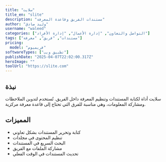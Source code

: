 ---
title: "سلايت"
title_en: "slite"
description: "مستندات الفريق وقاعدة المعرفة"
author: "وليد صادق"
username: "waleed"
categories: ["التواصل والتعاون", "إدارة الأعمال", "إدارة الأفراد"]
tags: ["مستندات", "فريق", "معرفة"]
pricing:
  model: "فريميوم"
softwareTypes: ["تطبيق ويب"]
publishDate: "2025-04-07T22:02:00.317Z"
heroImage: ""
toolUrl: "https://slite.com"
---
## نبذة
سلايت أداة لكتابة المستندات وتنظيم المعرفة داخل الفريق. تُستخدم لتدوين الملاحظات ومشاركة المعلومات، وهي مناسبة للفرق التي تحتاج إلى قاعدة معرفة مركزية.

## المميزات
- كتابة وتحرير المستندات بشكل تعاوني
- تنظيم المحتوى في مجلدات
- البحث السريع في المستندات
- مشاركة الملفات مع الفريق
- تحديث المستندات في الوقت الفعلي